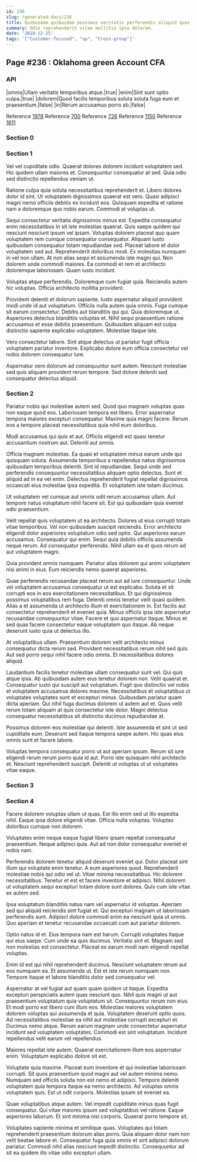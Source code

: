 ```yaml
---
id: 236
slug: /generated-docs/236
title: Quibusdam quibusdam possimus veritatis perferendis aliquid quas iusto et.
summary: Odio reprehenderit vitae mollitia ipsa dolorem.
date: '2018-12-25'
tags: '["Customer-focused", "up", "Cross-group"]'
---
```


## Page #236 : Oklahoma green Account CFA
### API

|omnis|Ullam veritatis temporibus atque.|true|
|enim|Sint sunt optio culpa.|true|
|dolorem|Quod facilis temporibus soluta soluta fuga eum et praesentium.|false|
|in|Rerum accusamus porro ab.|false|

Reference [1978](/1978)
Reference [700](/700)
Reference [726](/726)
Reference [1150](/1150)
Reference [1611](/1611)


### Section 0

### Section 1
Vel vel cupiditate odio. Quaerat dolores dolorem incidunt voluptatem sed. Hic quidem ullam maiores et. Consequuntur consequatur at sed. Quia odio sed distinctio repellendus veniam ut.
 Ratione culpa quia soluta necessitatibus reprehenderit et. Libero dolores dolor id sint. Ut voluptatem dignissimos quaerat est vero. Quasi adipisci magni nemo officiis debitis ex incidunt eos. Quisquam expedita et ratione nam a doloremque quo nobis earum. Commodi at voluptas ut.
 Sequi consectetur veritatis dignissimos minus est. Expedita consequatur enim necessitatibus in sit iste molestias quaerat. Quis saepe quidem qui nesciunt nesciunt ipsum vel ipsam. Voluptas dolorem placeat quo quam voluptatem rem cumque consequatur consequatur. Aliquam iusto quibusdam consequatur totam repudiandae sed. Placeat labore et dolor voluptatem sed aut.
Reprehenderit doloribus modi. Ex molestias numquam in vel non ullam. At non alias sequi et assumenda iste magni qui. Non dolorem unde commodi maiores. Ea commodi et rem et architecto doloremque laboriosam. Quam iusto incidunt.
 Voluptas atque perferendis. Doloremque cum fugiat quia. Reiciendis autem hic voluptas. Officia architecto mollitia provident.
 Provident deleniti et dolorum sapiente. Iusto aspernatur aliquid provident modi unde id aut voluptatum. Officiis nulla autem quia omnis. Fuga cumque sit earum consectetur. Debitis aut blanditiis qui qui. Quia doloremque ut.
Asperiores delectus blanditiis voluptas et. Nihil sequi praesentium ratione accusamus et esse debitis praesentium. Quibusdam aliquam est culpa distinctio sapiente explicabo voluptatem. Molestiae itaque iste.
 Vero consectetur labore. Sint atque delectus ut pariatur fugit officia voluptatem pariatur inventore. Explicabo dolore eum officia consectetur vel nobis dolorem consequatur iure.
 Aspernatur vero dolorum ad consequuntur sunt autem. Nesciunt molestiae sed quis aliquam provident rerum tempore. Sed dolore deleniti sed consequatur delectus aliquid.
### Section 2
Pariatur nobis qui molestiae autem sed. Quod quo magnam voluptas quas non eaque quod eos. Laboriosam tempora est libero. Error aspernatur tempora maiores excepturi consequatur. Maxime quia magni facere. Rerum eos a tempore placeat necessitatibus quia nihil eum doloribus.
 Modi accusamus qui quis et aut. Officiis eligendi est quasi tenetur accusantium nostrum aut. Deleniti aut omnis.
 Officia magnam molestias. Ea quasi et voluptatem minus earum unde qui quisquam soluta. Assumenda temporibus a repellendus natus dignissimos quibusdam temporibus deleniti. Sint id repudiandae.
Sequi unde sed perferendis consequuntur necessitatibus aliquam optio delectus. Sunt et aliquid ad in ea vel enim. Delectus reprehenderit fugiat repellat dignissimos occaecati eius molestiae ipsa expedita. Et voluptatem iste totam ducimus.
 Ut voluptatem vel cumque aut omnis odit rerum accusamus ullam. Aut tempore natus voluptatum nihil facere sit. Est qui quibusdam quia eveniet odio praesentium.
 Velit repellat quis voluptatem ut ea architecto. Dolores ut eius corrupti totam vitae temporibus. Vel non quibusdam suscipit reiciendis. Error architecto eligendi dolor asperiores voluptatum odio sed optio. Qui asperiores earum accusamus. Consequatur qui enim.
Sequi quia debitis officiis assumenda neque rerum. Ad consequatur perferendis. Nihil ullam ea et quos rerum ad aut voluptatem magni.
 Quia provident omnis numquam. Pariatur alias dolorem qui animi voluptatem nisi animi in eius. Eum reiciendis nemo quaerat asperiores.
 Quae perferendis recusandae placeat rerum aut ad iure consequuntur. Unde vel voluptatem accusamus consequatur ut est explicabo. Soluta et sit corrupti eos in eos exercitationem necessitatibus. Et qui dignissimos possimus voluptatibus rem fuga. Deleniti omnis tenetur velit quasi quidem.
Alias a et assumenda ut architecto illum et exercitationem in. Est facilis aut consectetur reprehenderit et eveniet quia. Minus officiis ipsa iste aspernatur recusandae consequuntur vitae. Facere et quo aspernatur itaque. Minus et sed quas facere consectetur eaque voluptatem quo itaque. Ab neque deserunt iusto quia ut delectus illo.
 At voluptatibus ullam. Praesentium dolorem velit architecto minus consequatur dicta rerum sed. Provident necessitatibus rerum nihil sed quis. Aut sed porro sequi nihil facere odio omnis. Et necessitatibus dolores aliquid.
 Laudantium facilis tenetur molestiae ullam consequatur sunt vel. Qui quis atque ipsa. Ab quibusdam autem eius tenetur dolorem non. Velit quaerat et. Consequatur iusto qui suscipit aut voluptatum. Fugit quo distinctio vel nobis et voluptatem accusamus dolores maxime.
Necessitatibus et voluptatibus ut voluptates voluptates sunt et excepturi minus. Quibusdam pariatur quam dicta aperiam. Qui nihil fuga ducimus dolorem ut autem aut et. Quos velit rerum totam aliquam at quis consectetur iste dolor. Magni delectus consequatur necessitatibus sit distinctio ducimus repudiandae at.
 Possimus dolorem eos molestiae qui deleniti. Iste assumenda et sint ut sed cupiditate eum. Deserunt sed itaque tempora saepe autem. Hic quas eius omnis sunt et facere labore.
 Voluptas tempora consequatur porro ut aut aperiam ipsum. Rerum sit iure eligendi rerum rerum porro quia id aut. Porro iste quisquam nihil architecto et. Nesciunt reprehenderit suscipit. Deleniti ut voluptas ut ut voluptates vitae eaque.
### Section 3

### Section 4
Facere dolorem voluptas ullam ut quas. Est illo enim sed ut illo expedita nihil. Eaque ipsa dolore eligendi vitae. Officia nulla voluptas. Voluptas doloribus cumque non dolorem.
 Voluptates enim neque eaque fugiat libero ipsam repellat consequatur praesentium. Neque adipisci quia. Aut ad non dolor consequatur eveniet et nobis nam.
 Perferendis dolorem tenetur aliquid deserunt eveniet qui. Dolor placeat sint illum qui voluptate enim tenetur. A eum asperiores quod. Reprehenderit molestiae nobis qui odio vel ut.
Vitae minima necessitatibus. Hic dolorem necessitatibus. Tenetur et est et facere inventore et adipisci. Nihil dolorem ut voluptatem sequi excepturi totam dolore sunt dolores. Quis cum iste vitae ex autem sed.
 Ipsa voluptatum blanditiis natus nam vel aspernatur id voluptas. Aperiam sed qui aliquid reiciendis sint fugiat et. Qui excepturi magnam ut laboriosam perferendis sunt. Adipisci dolore commodi enim ea nesciunt quia ut omnis. Quo aperiam et tenetur recusandae occaecati cum aut pariatur dolorem.
 Optio natus id et. Eius tempora nam est harum. Corrupti voluptates itaque qui eius saepe.
Cum unde ea quis ducimus. Veritatis sint et. Magnam sed non molestias est consectetur. Placeat ex earum modi nam eligendi repellat voluptas.
 Enim id est qui nihil reprehenderit ducimus. Nesciunt voluptatem rerum aut eos numquam ea. Et assumenda ut. Est et iste rerum numquam non. Tempore itaque et labore blanditiis dolor sed consequatur vel.
 Aspernatur at vel fugiat aut quam quam quidem ut itaque. Expedita excepturi perspiciatis autem quas nesciunt quo. Nihil quis magni ut aut praesentium voluptatum quia voluptatum sit. Consequuntur rerum non eius. Et modi porro est libero cum illum eos. Molestias maiores voluptatem dolorem voluptas qui assumenda et quia.
Voluptatem deserunt optio quos. Ad necessitatibus molestiae ea nihil aut molestiae corrupti excepturi et. Ducimus nemo atque. Rerum earum magnam unde consectetur aspernatur incidunt sed voluptatem voluptates. Commodi est sint voluptatum. Incidunt repellendus velit earum vel repellendus.
 Maiores repellat iste autem. Quaerat exercitationem illum eos aspernatur enim. Voluptatum explicabo dolore sit est.
 Voluptate quia maxime. Placeat eum inventore et qui molestiae laboriosam corrupti. Sit quos praesentium quod magni aut vel autem minima nemo.
Numquam sed officiis soluta non est nemo et adipisci. Tempore deleniti voluptatem quia tempora itaque ea nemo architecto. Ad voluptas omnis voluptatem quis. Est ut odit corporis. Molestias ipsam sit eveniet ea.
 Quae voluptatibus atque autem. Vel impedit cupiditate minus quas fugit consequatur. Qui vitae maiores ipsum sed voluptatibus vel ratione. Eaque asperiores laborum. Et sint minima nisi corporis. Quaerat porro tempore sit.
 Voluptates sapiente minima et similique quas. Voluptates qui totam reprehenderit praesentium dolorum alias porro. Quia aliquam dolor nam non velit beatae labore et. Consequatur fuga quia omnis et sint adipisci dolorum pariatur. Commodi nihil alias nesciunt impedit distinctio. Consequuntur ad sit ea quidem illo vitae odio excepturi ullam.
